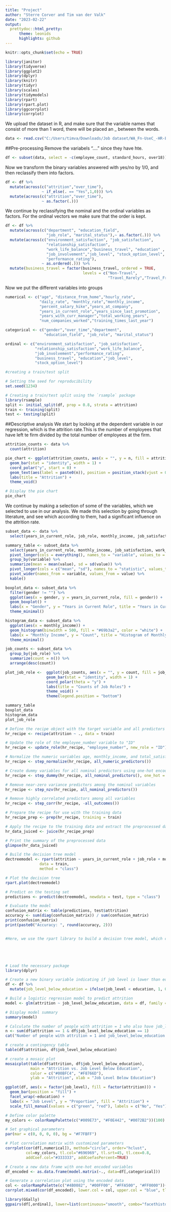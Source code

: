 ```yaml
---
title: "Project"
author: "Sterre Corver and Tim van der Valk"
date: "2023-02-22"
output:
  prettydoc::html_pretty:
      theme: leonids
      highlights: github
---
```


```r
knitr::opts_chunk$set(echo = TRUE)
```

```r
library(janitor)
library(tidyverse)
library(ggplot2)
library(dplyr)
library(knitr)
library(tidyr)
library(scales)
library(tidymodels)
library(rpart)
library(rpart.plot)
library(ggcorrplot)
library(corrplot)
```

We upload the dataset in R, and make sure that the variable names that consist of more than 1 word, there will be placed an _ between the words. 

```r
data <- read.csv("C:/Users/timva/Downloads/Job dataset/WA_Fn-UseC_-HR-Employee-Attrition.csv") %>% clean_names()
```

##Pre-processing
Remove the variabels "...." since they have hte.

```r
df <- subset(data, select = -c(employee_count, standard_hours, over18))
```

Now we transform the binary variables answered with yes/no by 1/0, and then reclassify them into factors.

```r
df <- df %>%
  mutate(across(c("attrition","over_time"),
                ~ if_else(. == "Yes",1,0))) %>% 
  mutate(across(c("attrition","over_time"),
                ~ as.factor(.)))
```


We continue by reclassifying the nominal and the ordinal variables as factors. For the ordinal vectors we make sure that the order is kept.

```r
df <- df %>%  
  mutate(across(c("department", "education_field",
                  "job_role", "marital_status"),~ as.factor(.))) %>%
  mutate(across(c("environment_satisfaction", "job_satisfaction",
                  "relationship_satisfaction",
                  "work_life_balance","business_travel", "education" ,
                  "job_involvement","job_level", "stock_option_level",
                  "performance_rating"),
                ~ as.ordered(.))) %>%
  mutate(business_travel = factor(business_travel, ordered = TRUE,
                                  levels = c("Non-Travel",
                                             "Travel_Rarely","Travel_Frequently")))
```


Now we put the different variables into groups
```r
numerical <- c("age", "distance_from_home","hourly_rate",
               "daily_rate", "monthly_rate","monthly_income",
               "percent_salary_hike","years_at_company",
               "years_in_current_role","years_since_last_promotion",
               "years_with_curr_manager","total_working_years",
               "num_companies_worked","training_times_last_year") 

categorical <- c("gender","over_time","department",
                 "education_field", "job_role", "marital_status")

ordinal <- c("environment_satisfaction", "job_satisfaction",
             "relationship_satisfaction","work_life_balance",
             "job_involvement","performance_rating",
             "business_travel", "education","job_level",
             "stock_option_level")
```

```r
#creating a train/test split

# Setting the seed for reproducibility
set.seed(1234)

# Creating a train/test split using the `rsample` package
library(rsample)
split <- initial_split(df, prop = 0.8, strata = attrition)
train <- training(split)
test <- testing(split)
```


##Descriptive analysis
We start by looking at the dependent variable in our regression, which is the attrition rate.This is the number of employees that have left te firm divided by the total number of employees at the firm.

```r

attrition_counts <- data %>%
  count(attrition)

pie_chart <- ggplot(attrition_counts, aes(x = "", y = n, fill = attrition)) +
  geom_bar(stat = "identity", width = 1) +
  coord_polar("y", start = 0) +
  geom_text(aes(label = paste0(n)), position = position_stack(vjust = 0.5)) +
  labs(title = "Attrition") +
  theme_void()

# Display the pie chart
pie_chart
```

We continue by making a selection of some of the variables, which we selected to use in our analysis. We made this selection by going through literature, and see which according to them, had a significant influence on the attrition rate.

```r
subset_data <- data %>%
  select(years_in_current_role, job_role, monthly_income, job_satisfaction, work_life_balance, age, gender)

summary_table <- subset_data %>%
  select(years_in_current_role, monthly_income, job_satisfaction, work_life_balance, age) %>%
  pivot_longer(cols = everything(), names_to = "variable", values_to = "value") %>%
  group_by(variable) %>%
  summarize(mean = mean(value), sd = sd(value)) %>%
  pivot_longer(cols = c("mean", "sd"), names_to = "statistic", values_to = "value") %>%
  pivot_wider(names_from = variable, values_from = value) %>%
  kable()

boxplot_data <- subset_data %>%
  filter(gender != "") %>%
  ggplot(aes(x = gender, y = years_in_current_role, fill = gender)) +
  geom_boxplot() +
  labs(x = "Gender", y = "Years in Current Role", title = "Years in Current Role by Gender") +
  theme_minimal()

histogram_data <- subset_data %>%
  ggplot(aes(x = monthly_income)) +
  geom_histogram(binwidth = 500, fill = "#69b3a2", color = "white") +
  labs(x = "Monthly Income", y = "Count", title = "Histogram of Monthly Income") +
  theme_minimal()

job_counts <- subset_data %>%
  group_by(job_role) %>%
  summarize(count = n()) %>%
  arrange(desc(count))

plot_job_role <-  ggplot(job_counts, aes(x = "", y = count, fill = job_role)) +
                  geom_bar(stat = "identity", width = 1) +
                  coord_polar(theta = "y") +
                  labs(title = "Counts of Job Roles") +
                  theme_void() +
                  theme(legend.position = "bottom")

summary_table
boxplot_data
histogram_data
plot_job_role
```

```r
# Define the recipe object with the target variable and all predictors
hr_recipe <- recipe(attrition ~ ., data = train) 

# Update the role of the employee_number variable to "ID"
hr_recipe <- update_role(hr_recipe, "employee_number", new_role = "ID")

# Normalize the numeric variables age, monthly_income, and total_satisfaction
hr_recipe <- step_normalize(hr_recipe, all_numeric_predictors())

# Create dummy variables for all nominal predictors using one-hot encoding
hr_recipe <- step_dummy(hr_recipe, all_nominal_predictors(), one_hot = TRUE)

# Remove near-zero variance predictors among the nominal variables
hr_recipe <- step_nzv(hr_recipe, all_nominal_predictors())

# Remove highly correlated predictors among all variables
hr_recipe <- step_corr(hr_recipe, -all_outcomes())

```

```r
# Prepare the recipe for use with the training data
hr_recipe_prep <- prep(hr_recipe, training = train)

# Apply the recipe to the training data and extract the preprocessed data
hr_data_juiced <- juice(hr_recipe_prep)

# Print the summary of the preprocessed data
glimpse(hr_data_juiced)

```

```r
# Build the decision tree model
dectreemodel <- rpart(attrition ~ years_in_current_role + job_role + monthly_income + job_satisfaction + work_life_balance + age + gender,
               data = train,
               method = "class")

# Plot the decision tree
rpart.plot(dectreemodel)

# Predict on the testing set
predictions <- predict(dectreemodel, newdata = test, type = "class")

# Evaluate the model
confusion_matrix <- table(predictions, test$attrition)
accuracy <- sum(diag(confusion_matrix)) / sum(confusion_matrix)
print(confusion_matrix)
print(paste0("Accuracy: ", round(accuracy, 2)))


#Here, we use the rpart library to build a decision tree model, which can be visualized using the rpart.plot library. We convert the "gender" variable to a factor, split the data into training and testing sets, and fit the model on the training data. We then predict on the testing set and evaluate the model using a confusion matrix and accuracy metric. Note that this is just one possible solution, and there are many other models and techniques you can use to predict "attrition" with these variables.






```

```r
# Load the necessary package
library(dplyr)

# Create a new binary variable indicating if job level is lower than education level
df <- df %>%
  mutate(job_level_below_education = ifelse(job_level < education, 1, 0))

# Build a logistic regression model to predict attrition 
model <- glm(attrition ~ job_level_below_education, data = df, family = binomial())

# Display model summary
summary(model)

# Calculate the number of people with attrition = 1 who also have job_level_below_education = 1
n <- sum(df$attrition == 1 & df$job_level_below_education == 1)
cat("Number of people with attrition = 1 and job_level_below_education = 1:", n)

```

```r
# create a contingency table
table(df$attrition, df$job_level_below_education)

# create a mosaic plot
mosaicplot(table(df$attrition, df$job_level_below_education), 
           main = "Attrition vs. Job Level Below Education", 
           color = c("#00BFC4", "#F8766D"), 
           ylab = "Attrition", xlab = "Job Level Below Education")

```

```r
ggplot(df, aes(x = factor(job_level), fill = factor(attrition))) + 
  geom_bar(position = "fill") +
  facet_wrap(~education) +
  labs(x = "Job Level", y = "Proportion", fill = "Attrition") +
  scale_fill_manual(values = c("green", "red"), labels = c("No", "Yes"))
```

```r
# Define color palette
my_colors <- colorRampPalette(c("#009E73", "#F0E442", "#0072B2"))(100)

# Set graphical parameters
par(mar = c(0, 0, 0, 0), bg = "#F7FBFF")

# Plot correlation matrix with customized parameters
corrplot(cor(df[,numerical]), method="circle", order="hclust",
         col=my_colors, tl.col="#696969", tl.srt=45, tl.cex=0.8,
         addCoef.col="#333333", addCoefasPercent=TRUE)
```

```r
# Create a new data frame with one-hot encoded variables
df_encoded <- as.data.frame(model.matrix(~., data=df[,categorical]))

# Generate a correlation plot using the encoded data
col <- colorRampPalette(c("#4B0082", "#00FF00", "#FFA500", "#FF0000"))(100)
corrplot.mixed(cor(df_encoded), lower.col = col, upper.col = "blue", tl.col = "black", tl.cex=0.8, tl.srt=45, tl.pos = "lt", number.cex = 0.4)

```

```r
library(GGally)
ggpairs(df[,ordinal], lower=list(continuous="smooth", combo="facethistdensity"), diag=list(continuous="barDiag"))
```


